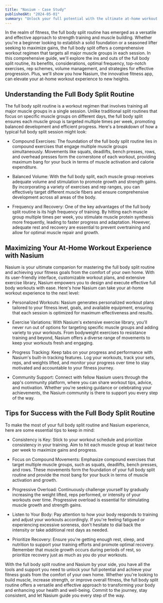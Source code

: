 ---
title: "Nasium - Case Study"
publishedAt: "2024-05-01"
summary: "Unlock your full potential with the ultimate at-home workout program, powered by Nasium."
---

In the realm of fitness, the full body split routine has emerged as a versatile and effective approach to strength training and muscle building. Whether you're a beginner looking to establish a solid foundation or a seasoned lifter seeking to maximize gains, the full body split offers a comprehensive workout regimen that targets all major muscle groups in each session. In this comprehensive guide, we'll explore the ins and outs of the full body split routine, its benefits, considerations, optimal frequency, top-notch exercises, rep schemes, volume management, and strategies for effective progression. Plus, we'll show you how Nasium, the innovative fitness app, can elevate your at-home workout experience to new heights.

## Understanding the Full Body Split Routine

The full body split routine is a workout regimen that involves training all major muscle groups in a single session. Unlike traditional split routines that focus on specific muscle groups on different days, the full body split ensures each muscle group is targeted multiple times per week, promoting balanced development and efficient progress. Here's a breakdown of how a typical full body split session might look:

- Compound Exercises: The foundation of the full body split routine lies in compound exercises that engage multiple muscle groups simultaneously. Movements like squats, deadlifts, bench presses, rows, and overhead presses form the cornerstone of each workout, providing maximum bang for your buck in terms of muscle activation and calorie expenditure.

- Balanced Volume: With the full body split, each muscle group receives adequate volume and stimulation to promote growth and strength gains. By incorporating a variety of exercises and rep ranges, you can effectively target different muscle fibers and ensure comprehensive development across all areas of the body.

- Frequency and Recovery: One of the key advantages of the full body split routine is its high frequency of training. By hitting each muscle group multiple times per week, you stimulate muscle protein synthesis more frequently, leading to faster progress and adaptation. However, adequate rest and recovery are essential to prevent overtraining and allow for optimal muscle repair and growth.

## Maximizing Your At-Home Workout Experience with Nasium

Nasium is your ultimate companion for mastering the full body split routine and achieving your fitness goals from the comfort of your own home. With its user-friendly interface, customizable workout plans, and extensive exercise library, Nasium empowers you to design and execute effective full body workouts with ease. Here's how Nasium can take your at-home workout experience to the next level:

- Personalized Workouts: Nasium generates personalized workout plans tailored to your fitness level, goals, and available equipment, ensuring that each session is optimized for maximum effectiveness and results.

- Exercise Variations: With Nasium's extensive exercise library, you'll never run out of options for targeting specific muscle groups and adding variety to your workouts. From bodyweight exercises to resistance training and beyond, Nasium offers a diverse range of movements to keep your workouts fresh and engaging.

- Progress Tracking: Keep tabs on your progress and performance with Nasium's built-in tracking features. Log your workouts, track your sets, reps, and weights lifted, and monitor your progress over time to stay motivated and accountable to your fitness journey.

- Community Support: Connect with fellow Nasium users through the app's community platform, where you can share workout tips, advice, and motivation. Whether you're seeking guidance or celebrating your achievements, the Nasium community is there to support you every step of the way.

## Tips for Success with the Full Body Split Routine

To make the most of your full body split routine and Nasium experience, here are some essential tips to keep in mind:

- Consistency is Key: Stick to your workout schedule and prioritize consistency in your training. Aim to hit each muscle group at least twice per week to maximize gains and progress.

- Focus on Compound Movements: Emphasize compound exercises that target multiple muscle groups, such as squats, deadlifts, bench presses, and rows. These movements form the foundation of your full body split routine and provide the most bang for your buck in terms of muscle activation and growth.

- Progressive Overload: Continuously challenge yourself by gradually increasing the weight lifted, reps performed, or intensity of your workouts over time. Progressive overload is essential for stimulating muscle growth and strength gains.

- Listen to Your Body: Pay attention to how your body responds to training and adjust your workouts accordingly. If you're feeling fatigued or experiencing excessive soreness, don't hesitate to dial back the intensity or take additional rest days as needed.

- Prioritize Recovery: Ensure you're getting enough rest, sleep, and nutrition to support your training efforts and promote optimal recovery. Remember that muscle growth occurs during periods of rest, so prioritize recovery just as much as you do your workouts.

With the full body split routine and Nasium by your side, you have all the tools and support you need to unlock your full potential and achieve your fitness goals from the comfort of your own home. Whether you're looking to build muscle, increase strength, or improve overall fitness, the full body split routine offers a versatile and effective approach to transforming your body and enhancing your health and well-being. Commit to the journey, stay consistent, and let Nasium guide you every step of the way.
